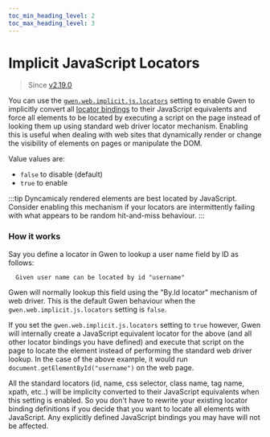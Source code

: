 ```yaml
--- 
toc_min_heading_level: 2
toc_max_heading_level: 3
---
```



# Implicit JavaScript Locators

> Since [v2.19.0](https://github.com/gwen-interpreter/gwen-web/releases/tag/v2.19.0)

You can use the [`gwen.web.implicit.js.locators`](/docs/settings#gwen-web-implicit-js-locators) setting to enable Gwen to implicitly convert all [locator bindings](/docs/dsl#web-element-locators) to their JavaScript equivalents and force all elements to be located by executing a script on the page instead of looking them up using standard web driver locator mechanism. Enabling this is useful when dealing with web sites that dynamically render or change the visibility of elements on pages or manipulate the DOM.

Value values are:
  - `false` to disable (default)
  - `true` to enable

:::tip
Dyncamicaly rendered elements are best located by JavaScript. Consider enabling this mechanism if your locators are intermittently failing with what appears to be random hit-and-miss behaviour.
:::

### How it works

Say you define a locator in Gwen to lookup a user name field by ID as follows:

```gherkin
  Given user name can be located by id "username"
```

Gwen will normally lookup this field using the "By.Id locator" mechanism of web driver. This is the default Gwen behaviour when the `gwen.web.implicit.js.locators` setting is `false`.

If you set the `gwen.web.implicit.js.locators` setting to `true` however, Gwen will internally create a JavaScript equivalent locator for the above (and all other locator bindings you have defined) and execute that script on the page to locate the element instead of performing the standard web driver lookup. In the case of the above example, it would run `document.getElementById("username")` on the web page.

All the standard locators (id, name, css selector, class name, tag name, xpath, etc..) will be implicity converted to their JavaScript equivalents when this setting is enabled. So you don't have to rewrite your existing locator binding definitions if you decide that you want to locate all elements with JavaScript. Any explicitly defined JavaScript bindings you may have will not be affected. 
